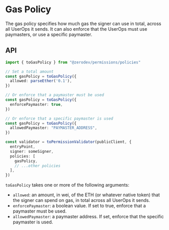 # Gas Policy

The gas policy specifies how much gas the signer can use in total, across all UserOps it sends.  It can also enforce that the UserOps must use paymasters, or use a specific paymaster.

## API

```ts
import { toGasPolicy } from "@zerodev/permissions/policies"

// Set a total amount
const gasPolicy = toGasPolicy({
  allowed: parseEther('0.1'),
})

// Or enforce that a paymaster must be used
const gasPolicy = toGasPolicy({
  enforcePaymaster: true,
})

// Or enforce that a specific paymaster is used
const gasPolicy = toGasPolicy({
  allowedPaymaster: "PAYMASTER_ADDRESS",
})

const validator = toPermissionValidator(publicClient, {
  entryPoint,
  signer: someSigner,
  policies: [
    gasPolicy,
    // ...other policies
  ],
})
```

`toGasPolicy` takes one or more of the following arguments:

- `allowed`: an amount, in wei, of the ETH (or whatever native token) that the signer can spend on gas, in total across all UserOps it sends.
- `enforcePaymaster`: a boolean value.  If set to true, enforce that a paymaster must be used.
- `allowedPaymaster`: a paymaster address.  If set, enforce that the specific paymaster is used.